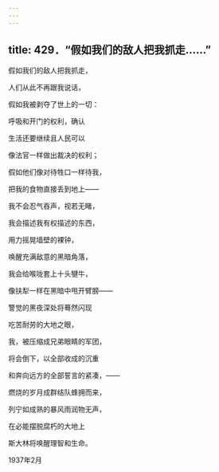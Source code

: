 ```yaml
---
---
---
```

title: 429．“假如我们的敌人把我抓走……”
---




假如我们的敌人把我抓走，

人们从此不再跟我说话，

假如我被剥夺了世上的一切：

呼吸和开门的权利，确认

生活还要继续且人民可以

像法官一样做出裁决的权利；

假如他们像对待牲口一样待我，

把我的食物直接丢到地上——

我不会忍气吞声，视若无睹，

我会描述我有权描述的东西，

用力摇晃墙壁的裸钟，

唤醒充满敌意的黑暗角落，

我会给喉咙套上十头犍牛，

像扶犁一样在黑暗中甩开臂膀——

警觉的黑夜深处将蓦然闪现

吃苦耐劳的大地之眼，

我，被压缩成兄弟眼睛的军团，

将会倒下，以全部收成的沉重

和奔向远方的全部誓言的紧凑，——

燃烧的岁月成群结队蜂拥而来，

列宁如成熟的暴风雨润物无声，

在必能摆脱腐朽的大地上

斯大林将唤醒理智和生命。

1937年2月